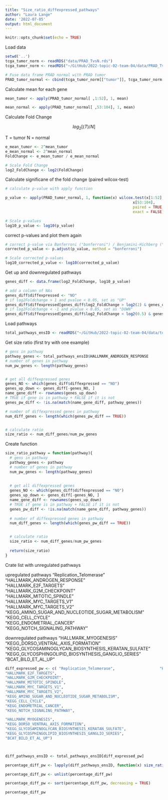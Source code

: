 ```yaml
---
title: "Size_ratio_diffexpressed_pathways"
author: "Laura Lange"
date: '2022-07-05'
output: html_document
---
```


```r
knitr::opts_chunk$set(echo = TRUE)
```

Load data

```r
setwd('..')
tcga_tumor_norm <- readRDS("data/PRAD_TvsN.rds")
tcga_tumor_norm <- readRDS("~/GitHub/2022-topic-02-team-04/data/PRAD_TvsN.rds")

# Fuse data frame PRAD normal with PRAD tumor
PRAD_tumor_normal <- cbind(tcga_tumor_norm[["tumor"]], tcga_tumor_norm[["normal"]])
```

Calculate mean for each gene 

```r
mean_tumor <- apply(PRAD_tumor_normal[ ,1:52], 1, mean)

mean_normal <- apply(PRAD_tumor_normal[ ,53:104], 1, mean)
```

Calculate Fold Change 

$$
log_2[(T)/N]
$$

T = tumor 
N = normal 

```r
e_mean_tumor <- 2^mean_tumor
e_mean_normal <- 2^mean_normal
FoldChange <- e_mean_tumor / e_mean_normal

# Scale Fold Change 
log2_FoldChange <- log2(FoldChange)
```

Calculate significane of the fold change (paired wilcox-test)

```r
# calculate p-value with apply function 

p_value <- apply(PRAD_tumor_normal, 1, function(x) wilcox.test(x[1:52], 
                                                         x[53:104], 
                                                         paired = TRUE,
                                                         exact = FALSE)$p.value)

# Scale p-values 
log10_p_value <- log10(p_value)
```

correct p-values and plot them again 

```r
# correct p-value via Bonferroni ("bonferroni") / Benjamini-Hichberg ("BH")
corrected_p_value <- p.adjust(p_value, method = "bonferroni")

# Scale corrected p-values 
log10_corrected_p_value <- log10(corrected_p_value)
```

Get up and downregulated pathways 

```r
genes_diff <- data.frame(log2_FoldChange, log10_p_value)

# add a column of NAs
genes_diff$diffexpressed <- "NO"
# if log2Foldchange > 1 and pvalue < 0.05, set as "UP" 
genes_diff$diffexpressed[genes_diff$log2_FoldChange > log2(2) & genes_diff$log10_p_value < log10(0.05)] <- "UP"
# if log2Foldchange < -1 and pvalue < 0.05, set as "DOWN"
genes_diff$diffexpressed[genes_diff$log2_FoldChange < log2(0.5) & genes_diff$log10_p_value < log10(0.05)] <- "DOWN"
```

Load pathways 

```r
total_pathways_ensID <- readRDS("~/GitHub/2022-topic-02-team-04/data/total_pathways_ensID.rds")
```

Get size ratio (first try with one example)

```r
# gens in pathway
pathway_genes <- total_pathways_ensID$HALLMARK_ANDROGEN_RESPONSE
# number of genes in pathway
num_pw_genes <- length(pathway_genes)


# get all diffexpressed genes
genes_NO <- which(genes_diff$diffexpressed == "NO") 
genes_up_down <- genes_diff[-genes_NO, ]
name_gene_diff <- rownames(genes_up_down)
# TRUE if gene is in pathway + FALSE if it is not
genes_pw_diff <- !is.na(match(name_gene_diff, pathway_genes))

# number of diffexpressed genes in pathway
num_diff_genes <- length(which(genes_pw_diff == TRUE))


# calculate ratio
size_ratio <- num_diff_genes/num_pw_genes
```

Create function 

```r
size_ratio_pathway = function(pathway){
  # gens in pathway
  pathway_genes <- pathway
  # number of genes in pathway
  num_pw_genes <- length(pathway_genes)
  
  
  # get all diffexpressed genes
  genes_NO <- which(genes_diff$diffexpressed == "NO") 
  genes_up_down <- genes_diff[-genes_NO, ]
  name_gene_diff <- rownames(genes_up_down)
  # TRUE if gene is in pathway + FALSE if it is not
  genes_pw_diff <- !is.na(match(name_gene_diff, pathway_genes))
  
  # number of diffexpressed genes in pathway
  num_diff_genes <- length(which(genes_pw_diff == TRUE))


  # calculate ratio
  size_ratio <- num_diff_genes/num_pw_genes
  
  return(size_ratio)
}
```

Crate list with unregulated pathways

upregulated pathways 
"Replication_Telomerase"                          
"HALLMARK_ANDROGEN_RESPONSE"                      
"HALLMARK_E2F_TARGETS"                            
"HALLMARK_G2M_CHECKPOINT"                         
"HALLMARK_MITOTIC_SPINDLE"                        
"HALLMARK_MYC_TARGETS_V1"                         
"HALLMARK_MYC_TARGETS_V2"                         
"KEGG_AMINO_SUGAR_AND_NUCLEOTIDE_SUGAR_METABOLISM"
"KEGG_CELL_CYCLE"                                 
"KEGG_ENDOMETRIAL_CANCER"                         
"KEGG_NOTCH_SIGNALING_PATHWAY"

downregulated pathways 
"HALLMARK_MYOGENESIS"                                
"KEGG_DORSO_VENTRAL_AXIS_FORMATION"                  
"KEGG_GLYCOSAMINOGLYCAN_BIOSYNTHESIS_KERATAN_SULFATE"
"KEGG_GLYCOSPHINGOLIPID_BIOSYNTHESIS_GANGLIO_SERIES" 
"BCAT_BILD_ET_AL_UP"

```r
diff_expressed_pw <- c( "Replication_Telomerase",                    "HALLMARK_ANDROGEN_RESPONSE",                      
"HALLMARK_E2F_TARGETS",                            
"HALLMARK_G2M_CHECKPOINT",                         
"HALLMARK_MITOTIC_SPINDLE",                        
"HALLMARK_MYC_TARGETS_V1",                         
"HALLMARK_MYC_TARGETS_V2",                       
"KEGG_AMINO_SUGAR_AND_NUCLEOTIDE_SUGAR_METABOLISM",
"KEGG_CELL_CYCLE",                                 
"KEGG_ENDOMETRIAL_CANCER",                        
"KEGG_NOTCH_SIGNALING_PATHWAY",

"HALLMARK_MYOGENESIS",                               
"KEGG_DORSO_VENTRAL_AXIS_FORMATION",                  
"KEGG_GLYCOSAMINOGLYCAN_BIOSYNTHESIS_KERATAN_SULFATE",
"KEGG_GLYCOSPHINGOLIPID_BIOSYNTHESIS_GANGLIO_SERIES", 
"BCAT_BILD_ET_AL_UP")



diff_pathways_ensID <- total_pathways_ensID[diff_expressed_pw]
```


```r

percentage_diff_pw <- lapply(diff_pathways_ensID, function(x) size_ratio_pathway(pathway = x))

percentage_diff_pw <- unlist(percentage_diff_pw)

percentage_diff_pw <- sort(percentage_diff_pw, decreasing = TRUE)

percentage_diff_pw
```



